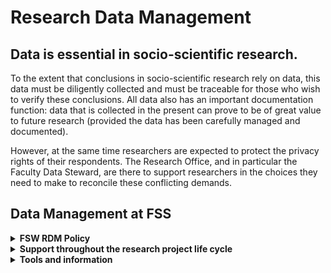 # Research Data Management {#FSS-RDM-Landing}

## Data is essential in socio-scientific research.

To the extent that conclusions in socio-scientific research rely on data, this data must be diligently collected and must be traceable for those who wish to verify these conclusions. All data also has an important documentation function: data that is collected in the present can prove to be of great value to future research (provided the data has been carefully managed and documented). 

However, at the same time researchers are expected to protect the privacy rights of their respondents. The Research Office, and in particular the Faculty Data Steward, are there to support researchers in the choices they need to make to reconcile these conflicting demands. 

## Data Management at FSS

<details>
<summary> **FSW RDM Policy** </summary>
The [FSS RDM Guidelines][fss-guidelines-rdm] aim to condense all the policies around data management guidelines into one coherent set of guidelines. For each phase of the research life cycle, they offer practical advice on how to reconcile the various demands on how they manage their data.

</details>

<details>
<summary>**Support throughout the research project life cycle**</summary>

- [Starting a new project][fss-getting-started]
How to start ethics approval? What to do to comply with GDPR? Where should I store my data? This page contains information on all the steps needed when starting a new project.
- [Data Organization][fss-guidelines-organization]: Well-organized data is easier to handle, saving researchers time and it prevents mistakes caused by overlooking important data. Having a good structure to your data, and documenting it well, will help with this. The Data Organization Page provides a starting off points for researchers to get a good start with their data collection.
- [Data archiving][fss-guidelines-archiving]: The data underlying scientific claims needs to be archived in order to be verifiable. You can choose a public repository for this, or a restricted-access archive. The FAIR guiding principles can help you in determining what to consider when choosing. 


</details>


<details>
<summary>**Tools and information**</summary>
- [RDM FAQ][fss-rdm-faq]
- [Overview of RDM Tools ][fss-rdm-tools]


</details>



